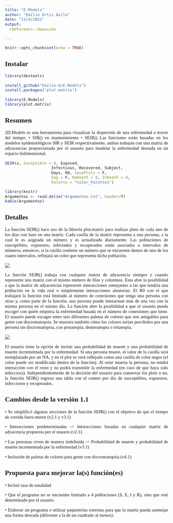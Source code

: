 ---
title: "E.Models"
author: "Emilio Ortiz Ávila"
date: "11/4/2022"
output:
  rmdformats::downcute

---
<style type="text/css">
  body{
  text-align: justify;
    font-family: Garamond;
  font-size: 11pt;
  
}
</style>


```{r setup, include=FALSE}
knitr::opts_chunk$set(echo = TRUE)
```


## **Instalar**

```{r, eval=FALSE}
library(devtools)

install_github("Emilio-O/E.Models")
install.packages("plot.matrix")

library(E.Models)
library(plot.matrix)
```

## **Resumen**
2D.Models es una herramienta para visualizar la dispersión de una enfermedad a través del tiempo.
•	SIR() en mantenimiento
•	SEIR()
Las funciones están basadas en los modelos epidemiológicos SIR y SEIR respectivamente, ambas trabajan con una matriz de adyacencias proporcionada por el usuario para modelar la enfermedad deseada en un espacio bidimensional.						

```{r, eval=FALSE}
SEIR(x, Suceptible = 0, Exposed, 
                    Infectious, Recovered, Subject,
                    Days, R0, SavePlots = F,
                    Sag = F, NaDeath = 0, InDeath = 0,
                    Palette = "Color_Palette1")
```

```{r echo = F, results = 'asis'}
library(knitr)
Argumentos <- read.delim("Argumentos.txt", header=T)
kable(Argumentos)
```

## **Detalles**
La función SEIR() hace uso de la librería plot.matrix para realizar plots de cada uno de los días con base en una matriz. Cada casilla de la matriz representa a una persona, a la cual le es asignada un número y es actualizado diariamente. Las poblaciones de susceptibles, expuestos, infectados y recuperados están asociadas a intervalos de números, entonces, si la casilla contiene un número que se encuentre dentro de uno de los cuatro intervalos, reflejará un color que representa dicha población.

![](SEIR.png)

La función SEIR() trabaja con cualquier matriz de adyacencia siempre y cuando represente una matriz con el mismo número de filas y columnas. Esto abre la posibilidad a que la matriz de adyacencias represente interacciones semejantes a las que tendría una población en la vida real o simplemente interacciones aleatorias. El R0 con el que trabajará la función está limitado al número de conexiones que tenga una persona con otras y, como parte de la función, una persona puede interactuar más de una vez con la misma persona en el mismo día. La función abre la posibilidad a que el usuario pueda escoger con quién empieza la enfermedad basada en el número de conexiones que tiene.
El usuario puede escoger entre seis diferentes paletas de colores que son amigables para gente con discromatopsia. Se muestra también cómo los colores serían percibidos por una persona sin discromatopsia, con protanopia, deuteranopia o tritanopia.

![](Palettes.png)

El usuario tiene la opción de incluir una probabilidad de muerte y una probabilidad de muerte incrementada por la enfermedad. Si una persona muere, el valor de la casilla será reemplazado por un NA, y en el plot se verá reflejado como una casilla de color negro (el color puede ser modificado dentro de la función). Al estar muerta la persona, no tendrá interacción con el resto y no podrá transmitir la enfermedad (en caso de que haya sido infecciosa).
Independientemente de la decisión del usuario para conservar los plots o no, la función SEIR() regresa una tabla con el conteo por día de susceptibles, expuestos, infecciosos y recuperados.

## **Cambios desde la versión 1.1**
•	Se simplificó algunas secciones de la función SEIR() con el objetivo de que el tiempo de corrida fuera menor (v2.1 y v3.1)

•	Interacciones predeterminadas -> Interacciones basadas en cualquier matriz de adyacencia propuesta por el usuario (v2.1)

•	Las personas viven de manera indefinida -> Probabilidad de muerte y probabilidad de muerte incrementada por la enfermedad (v3.1)

•	Inclusión de paletas de colores para gente con discromatopsia (v4.1)

## **Propuesta para mejorar la(s) función(es)**
•	Incluir tasa de natalidad

•	Que el programa no se encuentre limitado a 4 poblaciones (S, E, I y R), sino que esté determinado por el usuario.

•	Elaborar un programa o utilizar paqueterías externas para que la matriz pueda asemejar una forma deseada (diferente a la de un cuadrado al menos).
